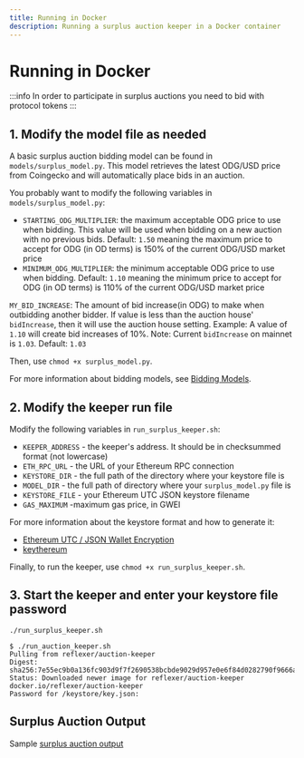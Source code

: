 ```yaml
---
title: Running in Docker
description: Running a surplus auction keeper in a Docker container
---
```


# Running in Docker

\:::info
In order to participate in surplus auctions you need to bid with protocol tokens
\:::

## 1. Modify the model file as needed

A basic surplus auction bidding model can be found in `models/surplus_model.py`. This model retrieves the latest ODG/USD price from Coingecko and will automatically place bids in an auction.

You probably want to modify the following variables in `models/surplus_model.py`:

* `STARTING_ODG_MULTIPLIER`: the maximum acceptable ODG price to use when bidding. This value will be used when bidding on a new auction with no previous bids. Default: `1.50` meaning the maximum price to accept for ODG (in OD terms) is 150% of the current ODG/USD market price
* `MINIMUM_ODG_MULTIPLIER`: the minimum acceptable ODG price to use when bidding. Default: `1.10` meaning the minimum price to accept for ODG (in OD terms) is 110% of the current ODG/USD market price

`MY_BID_INCREASE`: The amount of bid increase(in ODG) to make when outbidding another bidder. If value is less than the auction house' `bidIncrease`, then it will use the auction house setting. Example: A value of `1.10` will create bid increases of 10%. Note: Current `bidIncrease` on mainnet is `1.03`. Default: `1.03`

Then, use `chmod +x surplus_model.py`.

For more information about bidding models, see [Bidding Models](../bidding-models.md).

## 2. Modify the keeper run file

Modify the following variables in `run_surplus_keeper.sh`:

* `KEEPER_ADDRESS` - the keeper's address. It should be in checksummed format (not lowercase)
* `ETH_RPC_URL` - the URL of your Ethereum RPC connection
* `KEYSTORE_DIR` - the full path of the directory where your keystore file is
* `MODEL_DIR` - the full path of directory where your `surplus_model.py` file is
* `KEYSTORE_FILE` - your Ethereum UTC JSON keystore filename
* `GAS_MAXIMUM` -maximum gas price, in GWEI

For more information about the keystore format and how to generate it:

* [Ethereum UTC / JSON Wallet Encryption](https://wizardforcel.gitbooks.io/practical-cryptography-for-developers-book/content/symmetric-key-ciphers/ethereum-wallet-encryption.html)
* [keythereum](https://github.com/ethereumjs/keythereum)

Finally, to run the keeper, use `chmod +x run_surplus_keeper.sh`.

## 3. Start the keeper and enter your keystore file password

`./run_surplus_keeper.sh`

```
$ ./run_auction_keeper.sh
Pulling from reflexer/auction-keeper
Digest: sha256:7e55ec9b0a136fc903d9f7f2690538bcbde9029d957e0e6f84d0282790f9666a
Status: Downloaded newer image for reflexer/auction-keeper
docker.io/reflexer/auction-keeper
Password for /keystore/key.json:
```

## Surplus Auction Output

Sample [surplus auction output](running-in-docker.md#surplus-auctioning-process)
